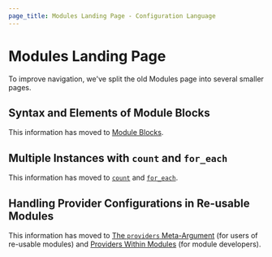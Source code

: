 ```yaml
---
page_title: Modules Landing Page - Configuration Language
---
```


# Modules Landing Page

To improve navigation, we've split the old Modules page into several smaller
pages.

<a id="calling-a-child-module"></a> <a id="accessing-module-output-values"></a> <a id="transferring-resource-state-into-modules"></a> <a id="tainting-resources-within-a-module"></a> <a id="module-versions"></a> <a id="other-meta-arguments"></a>

## Syntax and Elements of Module Blocks

This information has moved to
[Module Blocks](/terraform/language/modules/syntax).

<div style={{height: '100vh', margin: 0, padding: 0}} />

<a id="multiple-instances-of-a-module"></a>

## Multiple Instances with `count` and `for_each`

This information has moved to
[`count`](/terraform/language/meta-arguments/count) and
[`for_each`](/terraform/language/meta-arguments/for_each).

<div style={{height: '100vh', margin: 0, padding: 0}} />

<a id="providers-within-modules"></a> <a id="provider-version-constraints-in-modules"></a> <a id="implicit-provider-inheritance"></a> <a id="passing-providers-explicitly"></a> <a id="proxy-configuration-blocks"></a> <a id="legacy-shared-modules-with-provider-configurations"></a>

## Handling Provider Configurations in Re-usable Modules

This information has moved to
[The `providers` Meta-Argument](/terraform/language/meta-arguments/module-providers)
(for users of re-usable modules) and
[Providers Within Modules](/terraform/language/modules/develop/providers)
(for module developers).

<div style={{height: '100vh', margin: 0, padding: 0}} />
